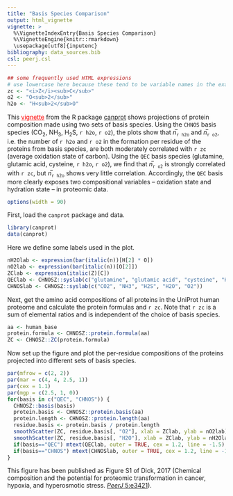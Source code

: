 ```yaml
---
title: "Basis Species Comparison"
output: html_vignette
vignette: >
  %\VignetteIndexEntry{Basis Species Comparison}
  %\VignetteEngine{knitr::rmarkdown}
  \usepackage[utf8]{inputenc}
bibliography: data_sources.bib
csl: peerj.csl
---
```


```r
## some frequently used HTML expressions
# use lowercase here because these tend to be variable names in the examples
zc <- "<i>Z</i><sub>C</sub>"
o2 <- "O<sub>2</sub>"
h2o <- "H<sub>2</sub>O"
```

This [<span style="color:red;text-decoration:underline">vignette</span>](http://chnosz.net/canprot/doc/index.html) from the R package [canprot](http://github.com/jedick/canprot) shows projections of protein composition made using two sets of basis species.
Using the `CHNOS` basis species (CO<sub>2</sub>, NH<sub>3</sub>, H<sub>2</sub>S, `r h2o`, `r o2`), the plots show that *n*&#773;<sub>`r h2o`</sub> and *n*&#773;<sub>`r o2`</sub>, i.e. the number of `r h2o` and `r o2` in the formation per residue of the proteins from basis species, are both moderately correlated with `r zc` (average oxidation state of carbon).
Using the `QEC` basis species (glutamine, glutamic acid, cysteine, `r h2o`, `r o2`), we find that *n*&#773;<sub>`r o2`</sub> is strongly correlated with `r zc`, but *n*&#773;<sub>`r h2o`</sub> shows very little correlation.
Accordingly, the `QEC` basis more clearly exposes two compositional variables -- oxidation state and hydration state -- in proteomic data.

```r
options(width = 90)
```

First, load the `canprot` package and data.

```r
library(canprot)
data(canprot)
```

Here we define some labels used in the plot.

```r
nH2Olab <- expression(bar(italic(n))[H[2] * O])
nO2lab <- expression(bar(italic(n))[O[2]])
ZClab <- expression(italic(Z)[C])
QEClab <- CHNOSZ::syslab(c("glutamine", "glutamic acid", "cysteine", "H2O", "O2"))
CHNOSlab <- CHNOSZ::syslab(c("CO2", "NH3", "H2S", "H2O", "O2"))
```

Next, get the amino acid compositions of all proteins in the UniProt human proteome and calculate the protein formulas and `r zc`.
Note that `r zc` is a sum of elemental ratios and is independent of the choice of basis species.

```r
aa <- human_base
protein.formula <- CHNOSZ::protein.formula(aa)
ZC <- CHNOSZ::ZC(protein.formula)
```

Now set up the figure and plot the per-residue compositions of the proteins projected into different sets of basis species.

```r
par(mfrow = c(2, 2))
par(mar = c(4, 4, 2.5, 1))
par(cex = 1.1)
par(mgp = c(2.5, 1, 0))
for(basis in c("QEC", "CHNOS")) {
  CHNOSZ::basis(basis)
  protein.basis <- CHNOSZ::protein.basis(aa)
  protein.length <- CHNOSZ::protein.length(aa)
  residue.basis <- protein.basis / protein.length
  smoothScatter(ZC, residue.basis[, "O2"], xlab = ZClab, ylab = nO2lab)
  smoothScatter(ZC, residue.basis[, "H2O"], xlab = ZClab, ylab = nH2Olab)
  if(basis=="QEC") mtext(QEClab, outer = TRUE, cex = 1.2, line = -1.5)
  if(basis=="CHNOS") mtext(CHNOSlab, outer = TRUE, cex = 1.2, line = -15)
}
```

This figure has been published as Figure S1 of Dick, 2017 (Chemical composition and the potential for proteomic transformation in cancer, hypoxia, and hyperosmotic stress. [*PeerJ* 5:e3421](https://doi.org/10.7717/peerj.3421)).
